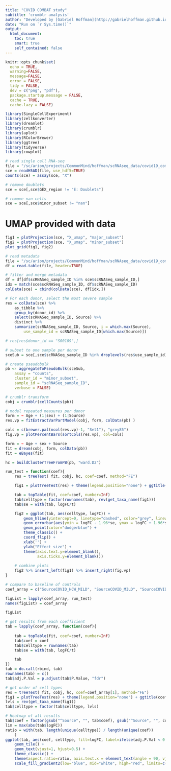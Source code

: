 ```yaml
---
title: "COVID COMBAT study"
subtitle: 'crumblr analysis'
author: "Developed by [Gabriel Hoffman](http://gabrielhoffman.github.io/)"
date: "Run on `r Sys.time()`"
output: 
  html_document:
    toc: true
    smart: true
    self_contained: false
---
```


<!---


cd /sc/arion/projects/CommonMind/hoffman/crumblr_analysis/COVID_combat/
ml python git
ml gcc/11.2.0
git pull
R --vanilla


system("git pull"); rmarkdown::render("COVID_combat.Rmd");


# https://hoffmg01.hpc.mssm.edu/crumblr_analysis/COVID_combat



# cd 

--->


```r
knitr::opts_chunk$set(
  echo = TRUE,
  warning=FALSE,
  message=FALSE,
  error = FALSE,
  tidy = FALSE,
  dev = c("png", "pdf"),
  package.startup.message = FALSE,
  cache = TRUE,
  cache.lazy = FALSE)
```


```r
library(SingleCellExperiment)
library(zellkonverter)
library(dreamlet)
library(crumblr)
library(aplot) 
library(RColorBrewer) 
library(ggtree) 
library(tidyverse) 
library(cowplot)
```

```r
# read single cell RNA-seq
file = "/sc/arion/projects/CommonMind/hoffman/scRNAseq_data/covid19_combat/local.h5ad"
sce = readH5AD(file, use_hdf5=TRUE)
counts(sce) = assay(sce, "X")

# remove doublets
sce = sce[,sce$GEX_region != "E: Doublets"]

# remove nan cells
sce = sce[,sce$minor_subset != "nan"]
```

# UMAP provided with data
```r
fig1 = plotProjection(sce, "X_umap", "major_subset")
fig2 = plotProjection(sce, "X_umap", "minor_subset")
plot_grid(fig1, fig2)
```

```r
# read metadata
file = "/sc/arion/projects/CommonMind/hoffman/scRNAseq_data/covid19_combat/CBD-KEY-CLINVAR/COMBAT_CLINVAR_for_processed.txt"
df = read.table(file, header=TRUE)

# filter and merge metadata
df = df[df$scRNASeq_sample_ID %in% sce$scRNASeq_sample_ID,]
idx = match(sce$scRNASeq_sample_ID, df$scRNASeq_sample_ID)
colData(sce) = cbind(colData(sce), df[idx,])

# For each donor, select the most severe sample
res = colData(sce) %>%
	as_tibble %>%
	group_by(donor_id) %>%
	select(scRNASeq_sample_ID, Source) %>%
	distinct %>%
	summarize(scRNASeq_sample_ID, Source, i = which.max(Source),
		use_sample_id = scRNASeq_sample_ID[which.max(Source)])

# res[res$donor_id == "S00109",]

# subset to one sample per donor
sceSub = sce[,sce$scRNASeq_sample_ID %in% droplevels(res$use_sample_id)]

# create pseudobulk
pb <- aggregateToPseudoBulk(sceSub,
    assay = "counts",     
    cluster_id = "minor_subset",  
    sample_id = "scRNASeq_sample_ID",
    verbose = FALSE)

# crumblr transform
cobj = crumblr(cellCounts(pb))
```



```r
# model repeated measures per donor
form = ~ Age + (1|sex) + (1|Source)
res.vp = fitExtractVarPartModel(cobj, form, colData(pb) )

cols = c(brewer.pal(ncol(res.vp)-1, "Set1"), "grey85")
fig.vp = plotPercentBars(sortCols(res.vp), col=cols)

form = ~ Age + sex + Source
fit = dream(cobj, form, colData(pb))
fit = eBayes(fit)

hc = buildClusterTreeFromPB(pb, "ward.D2")
```


```r
run_test = function(coef){
	res = treeTest( fit, cobj, hc, coef=coef, method="FE")

	fig1 = plotTreeTest(res) + theme(legend.position="none") + ggtitle(coef)

	tab = topTable(fit, coef=coef, number=Inf)
	tab$celltype = factor(rownames(tab), rev(get_taxa_name(fig1)))
	tab$se = with(tab, logFC/t)

	fig2 = ggplot(tab, aes(celltype, logFC)) + 
		geom_hline(yintercept=0, linetype="dashed", color="grey", linewidth=1) +
		geom_errorbar(aes(ymin = logFC - 1.96*se, ymax = logFC + 1.96*se), width=0) +
		geom_point(color="dodgerblue") +
		theme_classic() +
		coord_flip() + 
		xlab('') + 
		ylab("Effect size") +
		theme(axis.text.y=element_blank(),
		      axis.ticks.y=element_blank())
 
	# combine plots
	fig2 %>% insert_left(fig1) %>% insert_right(fig.vp)
}

# compare to baseline of controls
coef_array = c("SourceCOVID_HCW_MILD", "SourceCOVID_MILD", "SourceCOVID_SEV", "SourceCOVID_CRIT", "SourceSepsis", "SourceFlu")

figList = lapply(coef_array, run_test)
names(figList) = coef_array
```

```r
figList  
```

```r
# get results from each coefficient
tab = lapply(coef_array, function(coef){
	
	tab = topTable(fit, coef=coef, number=Inf)
	tab$coef = coef
	tab$celltype = rownames(tab)
	tab$se = with(tab, logFC/t)

	tab
})
tab = do.call(rbind, tab)
rownames(tab) = c()
tab$adj.P.Val = p.adjust(tab$P.Value, "fdr")

# get order of cell types
res = treeTest( fit, cobj, hc, coef=coef_array[1], method="FE")
fig1 = plotTreeTest(res) + theme(legend.position="none") + ggtitle(coef)
lvls = rev(get_taxa_name(fig1))
tab$celltype = factor(tab$celltype, lvls)

# Heatmap of all results
tab$coef = factor(gsub("^Source", "", tab$coef), gsub("^Source", "", coef_array))
lim = max(abs(tab$logFC))
ratio = with(tab, length(unique(celltype)) / length(unique(coef))
	)
ggplot(tab, aes(coef, celltype, fill=logFC, label=ifelse(adj.P.Val < 0.05, "*", ''))) +
	geom_tile() +
	geom_text(vjust=1, hjust=0.5) +
	theme_classic() + 
	theme(aspect.ratio=ratio, axis.text.x = element_text(angle = 90, vjust = 0.5, hjust=1)) +
	scale_fill_gradient2(low="blue", mid="white", high="red", limits=c(-lim, lim)) 
```


   


